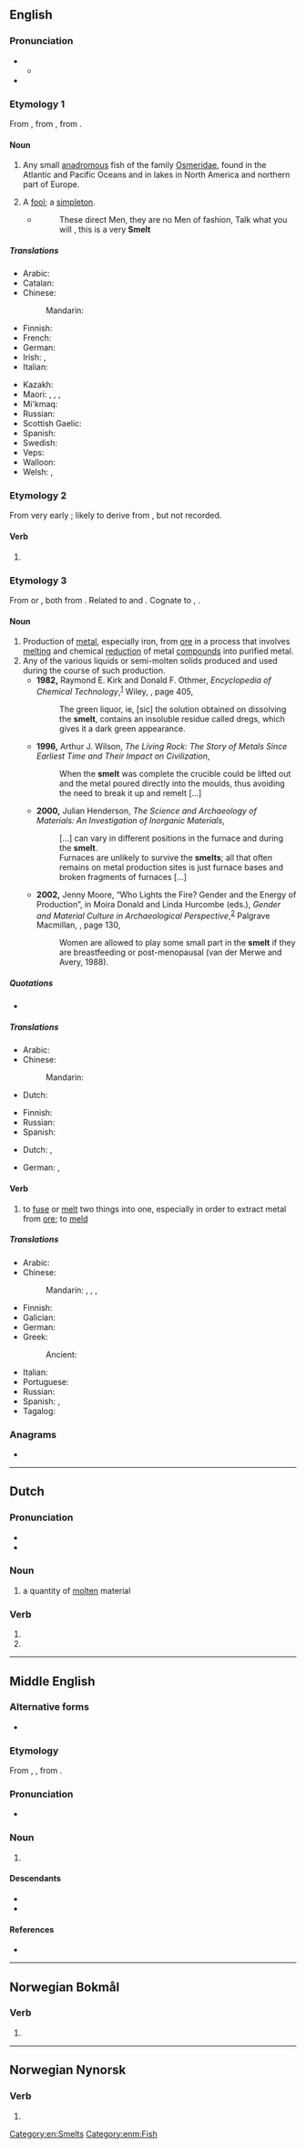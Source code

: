 ==English==
{{wikipedia|dab=smelt (disambiguation)}}

===Pronunciation===
* {{IPA|en|/ˈsmɛlt/}}
** {{audio|en|LL-Q1860 (eng)-Vealhurl-smelt.wav|Audio (UK)}}
* {{rhymes|en|ɛlt}}

===Etymology 1===
From {{inh|en|enm|smelt}}, from {{der|en|ang|smelt}}, from {{inh|en|gem-pro|*smeltaz}}.

====Noun====
{{wikipedia}}
{{en-noun}}

# Any small [[anadromous]] fish of the family [[Osmeridae]], found in the Atlantic and Pacific Oceans and in lakes in North America and northern part of Europe.
# {{lb|en|obsolete}} A [[fool]]; a [[simpleton]].
#* {{RQ:BFCT|Love's Pilgrimage}}
#*:These direct Men, they are no Men of fashion, Talk what you will , this is a very '''Smelt'''

=====Translations=====
{{trans-top|fish of the family Osmeridae}}
* Arabic: {{t-needed|ar}}
* Catalan: {{t|ca|eperlà|m}}
* Chinese:
*: Mandarin: {{t-needed|cmn}}
* Finnish: {{t+|fi|kuore}}
* French: {{t+|fr|éperlan|m}}
* German: {{t|de|Stint|m}}
* Irish: {{t|ga|cualarach|m}}, {{t|ga|smealt|m}}
* Italian: {{t|it|sperlano|m}}
{{trans-mid}}
* Kazakh: {{t|kk|қиярбалық}}
* Maori: {{t|mi|ngaore}}, {{t|mi|paraki}}, {{t|mi|rangiriri}}, {{t|mi|kehakeha}}
* Mi'kmaq: {{t|mic|gaqpesaw|an}}
* Russian: {{t+|ru|ко́рюшка|f}}
* Scottish Gaelic: {{t|gd|dubh-bhreac|m}}
* Spanish: {{t|es|eperlano|m}}
* Swedish: {{t+|sv|nors}}
* Veps: {{t|vep|sinikod}}
* Walloon: {{t|wa|spierlin|m}}
* Welsh: {{t|cy|brwyniad|m}}, {{t|cy|gwyniad Ebrill|m}}
{{trans-bottom}}

===Etymology 2===
From very early {{inh|en|enm|smel}}; likely to derive from {{inh|en|ang|-}}, but not recorded.

====Verb====
{{head|en|verb form}}

# {{en-past of|smell}}

===Etymology 3===
From {{der|en|dum|smelten||to melt}} or {{der|en|gml|smelten||to melt}}, both from {{der|en|gem-pro|*smeltaną||to melt}}. Related to {{cog|en|melt}} and {{cog|ang|meltan||to melt}}. Cognate to {{cog|nl|smelten}}, {{cog|de|schmelzen}}.

====Noun====
{{en-noun}}

# Production of [[metal]], especially iron, from [[ore]] in a process that involves [[melt|melting]] and chemical [[reduction]] of metal [[compound|compounds]] into purified metal.
# Any of the various liquids or semi-molten solids produced and used during the course of such production.
#* '''1982,''' Raymond E. Kirk and Donald F. Othmer, ''Encyclopedia of Chemical Technology'',<sup>[http://books.google.com/books?id=ELo2AAAAMAAJ]</sup> Wiley, {{ISBN|0471020729}}, page 405,
#*: The green liquor, ie, [sic] the solution obtained on dissolving the '''smelt''', contains an insoluble residue called dregs, which gives it a dark green appearance.
#* '''1996,''' Arthur J. Wilson, ''The Living Rock: The Story of Metals Since Earliest Time and Their Impact on Civilization'',
#*: When the '''smelt''' was complete the crucible could be lifted out and the metal poured directly into the moulds, thus avoiding the need to break it up and remelt […]
#* '''2000,''' Julian Henderson, ''The Science and Archaeology of Materials: An Investigation of Inorganic Materials'',
#*: […] can vary in different positions in the furnace and during the '''smelt'''.
#*: Furnaces are unlikely to survive the '''smelts'''; all that often remains on metal production sites is just furnace bases and broken fragments of furnaces […]
#* '''2002,''' Jenny Moore, “Who Lights the Fire? Gender and the Energy of Production”, in Moira Donald and Linda Hurcombe (eds.), ''Gender and Material Culture in Archaeological Perspective'',<sup>[http://books.google.com/books?id=che-z_41CnkC]</sup> Palgrave Macmillan, {{ISBN|0312223986}}, page 130,
#*: Women are allowed to play some small part in the '''smelt''' if they are breastfeeding or post-menopausal (van der Merwe and Avery, 1988). <!-- Confused? So is Ms. Moore. The smelt is considered allegorical for the female reproductive process, but woman who are pregnant or capable of pregnancy are considered detrimental to the smelt, so can't participate. -->

=====Quotations=====
* {{seeCites|en}}

=====Translations=====
{{trans-see|production of metal, especially iron, from ore|smelting}}

{{trans-top|any of the molten liquids involved in these processes}}
* Arabic: {{t-needed|ar}}
* Chinese:
*: Mandarin: {{t-needed|cmn}}
* Dutch: {{t+|nl|smelten}}
{{trans-mid}}
* Finnish: {{t+|fi|sula}}
* Russian: {{t+|ru|распла́в|m}}
* Spanish: {{t-needed|es}}
{{trans-bottom}}

{{checktrans-top}}
* Dutch: {{t+check|nl|smelten}}, {{t+check|nl|versmelten}}
{{trans-mid}}
* German: {{t+check|de|schmelzen}}, {{t+check|de|verhütten}}
{{trans-bottom}}

====Verb====
{{en-verb}}

# to [[fuse]] or [[melt]] two things into one, especially in order to extract metal from [[ore]]; to [[meld]]

=====Translations=====
{{trans-top|to fuse two things into one}}
* Arabic: {{t-needed|ar}}
* Chinese:
*: Mandarin: {{t+|cmn|冶煉|sc=Hani}}, {{t+|cmn|冶炼|tr=yěliàn|sc=Hani}}, {{t+|cmn|熔煉|sc=Hani}}, {{t+|cmn|熔炼|tr=róngliàn|sc=Hani}}
* Finnish: {{t+|fi|sulattaa}}
* Galician: {{t+|gl|fundir}}
* German: {{t+|de|verschmelzen}}
* Greek:
*: Ancient: {{t|grc|χωνεύω}}
{{trans-mid}}
* Italian: {{t+|it|fondere}}
* Portuguese: {{t+|pt|fundir}}
* Russian: {{t-needed|ru}}
* Spanish: {{t+|es|fundir}}, {{t+|es|soldar}}
* Tagalog: {{t|tl|tugnawin}}
{{trans-bottom}}

===Anagrams===
* {{anagrams|en|a=elmst|melts}}

[[Category:en:Smelts]]

----

==Dutch==

===Pronunciation===
* {{audio|nl|Nl-smelt.ogg|Audio}}
* {{rhymes|nl|ɛlt}}

===Noun===
{{nl-noun|m|-|-}}

# a quantity of [[molten]] material

===Verb===
{{head|nl|verb form}}

# {{nl-verb form of|p=123|n=sg|t=pres|m=ind|smelten}}
# {{nl-verb form of|m=imp|smelten}}

----

==Middle English==

===Alternative forms===
* {{alter|enm|smelte|smelth}}

===Etymology===
From {{inh|enm|ang|smelt}}, {{m|ang|smylt}}, from {{inh|en|gem-pro|*smeltaz}}.

===Pronunciation===
* {{IPA|enm|/ˈsmɛlt/}}

===Noun===
{{head|enm|noun}}

# {{l|en|smelt}} {{gloss|fish}}

====Descendants====
* {{desc|en|smelt}}
* {{desc|sco|smelt}}

====References====
* {{R:MED Online|entry= smelt |part of speech=n|id= MED41059 |accessdate=2019-03-20}}

[[Category:enm:Fish]]

----

==Norwegian Bokmål==

===Verb===
{{head|nb|verb form}}

# {{inflection of|nb|smelte||imp}}

----

==Norwegian Nynorsk==

===Verb===
{{head|nn|verb form}}

# {{inflection of|nn|smelta||past|part|;|imp}}